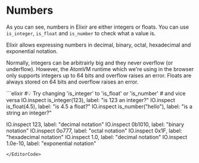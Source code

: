 
# Numbers

As you can see, numbers in Elixir are either integers or floats. You can use `is_integer`, `is_float` and `is_number` to check what a value is.

Elixir allows expressing numbers in decimal, binary, octal, hexadecimal and exponential notation.

Normally, integers can be arbitrairly big and they never overflow (or underflow). However, the AtomVM runtime which we're using in the browser only supports integers up to 64 bits and overflow raises an error. Floats are always stored on 64 bits and overflow raises an error.

<EditorCode>
```elixir
#💡 Try changing 'is_integer' to 'is_float' or 'is_number'
# and vice versa
IO.inspect is_integer(123), label: "is 123 an integer?"
IO.inspect is_float(4.5), label: "is 4.5 a float?"
IO.inspect is_number("hello"), label: "is a string an integer?"

IO.inspect 123, label: "decimal notation"
IO.inspect 0b1010, label: "binary notation"
IO.inspect 0o777, label: "octal notation"
IO.inspect 0x1F, label: "hexadecimal notation"
IO.inspect 1.0, label: "decimal notation"
IO.inspect 1.0e-10, label: "exponential notation"
```
</EditorCode>
